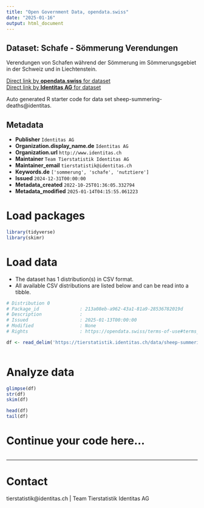 ```yaml
---
title: "Open Government Data, opendata.swiss"
date: "2025-01-16"
output: html_document
---
```


## Dataset: Schafe - Sömmerung Verendungen

Verendungen von Schafen während der Sömmerung im Sömmerungsgebiet in der Schweiz und in Liechtenstein.

[Direct link by **opendata.swiss** for dataset](https://opendata.swiss/de/dataset/schafe-sommerung-abgange)<br>
[Direct link by **Identitas AG** for dataset](https://tierstatistik.identitas.ch/)

Auto generated R starter code for data set sheep-summering-deaths@identitas.

## Metadata

- **Publisher** `Identitas AG`
- **Organization.display_name.de** `Identitas AG`
- **Organization.url** `http://www.identitas.ch`
- **Maintainer** `Team Tierstatistik Identitas AG`
- **Maintainer_email** `tierstatistik@identitas.ch`
- **Keywords.de** `['sommerung', 'schafe', 'nutztiere']`
- **Issued** `2024-12-31T00:00:00`
- **Metadata_created** `2022-10-25T01:36:05.332794`
- **Metadata_modified** `2025-01-14T04:15:55.061223`


# Load packages

```r

library(tidyverse)
library(skimr)

```

# Load data

-   The dataset has 1 distribution(s) in CSV format.
-   All available CSV distributions are listed below and can be read into a tibble.

```r

# Distribution 0
# Package_id               : 213a08eb-a962-43a1-81a9-28536782019d
# Description              : 
# Issued                   : 2025-01-13T00:00:00
# Modified                 : None
# Rights                   : https://opendata.swiss/terms-of-use#terms_by

df <- read_delim('https://tierstatistik.identitas.ch/data/sheep-summering-deaths.csv')



```

# Analyze data

```r

glimpse(df)
str(df)
skim(df)

head(df)
tail(df)

```

# Continue your code here...

```r

```

------------------------------------------------------------------------

# Contact

tierstatistik@identitas.ch | Team Tierstatistik Identitas AG
